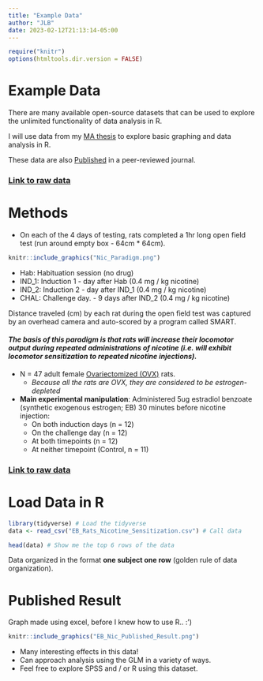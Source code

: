 ```yaml
---
title: "Example Data"
author: "JLB"
date: 2023-02-12T21:13:14-05:00
---
```


```r
require("knitr")
options(htmltools.dir.version = FALSE)
```

# Example Data 

There are many available open-source datasets that can be used to explore the unlimited functionality of data analysis in R. 

I will use data from my [MA thesis](https://dr.library.brocku.ca/handle/10464/14553?show=full) to explore basic graphing and data analysis in R. 

These data are also [Published](https://pubmed.ncbi.nlm.nih.gov/33130925/) in a peer-reviewed journal.

### [Link to raw data](https://github.com/black-cat-enthusiast/Purple_Monkey_Dishwasher/blob/master/content/post/2023-08-12-Example-Data/EB_Rats_Nicotine_Sensitization.csv)

# Methods

- On each of the 4 days of testing, rats completed a 1hr long open field test (run around empty box - 64cm * 64cm).

```r
knitr::include_graphics("Nic_Paradigm.png")
```

  + Hab: Habituation session (no drug)
  + IND_1: Induction 1 - day after Hab (0.4 mg / kg nicotine)
  + IND_2: Induction 2 - day after IND_1 (0.4 mg / kg nicotine)
  + CHAL: Challenge day. - 9 days after IND_2 (0.4 mg / kg nicotine)

Distance traveled (cm) by each rat during the open field test was captured by an overhead camera and auto-scored by a program called SMART. 

#### *The basis of this paradigm is that rats will increase their locomotor output during repeated administrations of nicotine (i.e. will exhibit locomotor sensitization to repeated nicotine injections).*

- N = 47 adult female [Ovariectomized (OVX)](https://en.wikipedia.org/wiki/Oophorectomy) rats. 
    + *Because all the rats are OVX, they are considered to be estrogen-depleted*

- **Main experimental manipulation**: Administered 5ug estradiol benzoate (synthetic exogenous estrogen; EB) 30 minutes before nicotine injection:
  + On both induction days (n = 12)
  + On the challenge day (n = 12)
  + At both timepoints (n = 12)
  + At neither timepoint (Control, n = 11)
  
### [Link to raw data](https://github.com/black-cat-enthusiast/Purple_Monkey_Dishwasher/blob/master/content/post/2023-08-12-Example-Data/EB_Rats_Nicotine_Sensitization.csv)

# Load Data in R
```r
library(tidyverse) # Load the tidyverse
data <- read_csv("EB_Rats_Nicotine_Sensitization.csv") # Call data
```

```r
head(data) # Show me the top 6 rows of the data
```

Data organized in the format **one subject one row** (golden rule of data organization).

# Published Result 

Graph made using excel, before I knew how to use R.. :') 

```r
knitr::include_graphics("EB_Nic_Published_Result.png")
```

- Many interesting effects in this data!
- Can approach analysis using the GLM in a variety of ways. 
- Feel free to explore SPSS and / or R using this dataset. 



